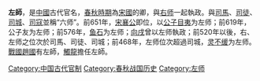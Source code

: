 {{unreferenced|time=2012-10-27}} 
'''左師'''，是[[中國|中國]]古代官名，[[春秋時期|春秋時期]]為[[宋國|宋國]]的卿，與[[右师|右师]]一起執政。與[[司馬|司馬]]、[[司徒|司徒]]、[[司城_(官职)|司城]]、[[司寇|司寇]]並稱“六师”。前651年，[[宋襄公|宋襄公]]即位，以[[公子目夷|公子目夷]]为左师；前619年，公子友为左师；前576年，[[鱼石|鱼石]]为左师；[[向戌|向戌]]曾以左师執政；前520年以後，右、左师之位次於司馬、司徒、司城；前468年，左师位次超過司城，[[灵不缓|灵不缓]]为左师。[[戰國|戰國]][[趙國|趙國]]有左師，[[觸龍|觸龍]]擔任左師。
{{中国政府首脑}}

[[Category:中国古代官制|Category:中国古代官制]]
[[Category:春秋战国历史|Category:春秋战国历史]]
[[Category:左师|Category:左师]]